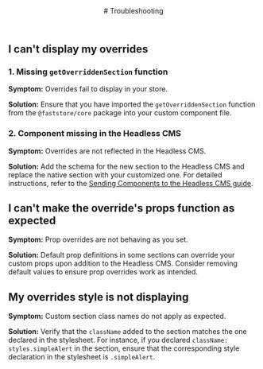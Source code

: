 <header>
# Troubleshooting
</header>

## I can't display my overrides

### 1. Missing `getOverriddenSection` function

**Symptom:** Overrides fail to display in your store.

**Solution:** Ensure that you have imported the `getOverriddenSection` function from the `@faststore/core` package into your custom component file.

### 2. Component missing in the Headless CMS

**Symptom:** Overrides are not reflected in the Headless CMS.

**Solution:** Add the schema for the new section to the Headless CMS and replace the native section with your customized one. For detailed instructions, refer to the [Sending Components to the Headless CMS guide](/docs/building-sections/overrides/sending-components-to-the-headless-cms).

## I can't make the override's props function as expected

**Symptom:** Prop overrides are not behaving as you set.

**Solution:** Default prop definitions in some sections can override your custom props upon addition to the Headless CMS. Consider removing default values to ensure prop overrides work as intended.

## My overrides style is not displaying

**Symptom:** Custom section class names do not apply as expected.

**Solution:** Verify that the `className` added to the section matches the one declared in the stylesheet. For instance, if you declared `className: styles.simpleAlert` in the section, ensure that the corresponding style declaration in the stylesheet is `.simpleAlert`.